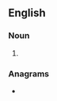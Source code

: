 ==English==

===Noun===
{{head|en|noun form}}

# {{plural of|afreet|lang=en}}

===Anagrams===
* {{anagrams|en|a=aeefrst|Feaster|fearest|feaster|sea fret}}